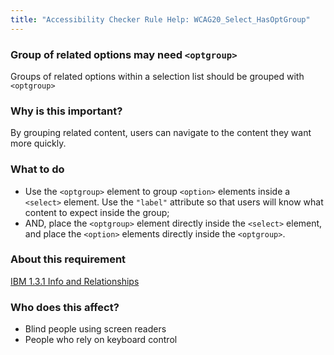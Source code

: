 ```yaml
---
title: "Accessibility Checker Rule Help: WCAG20_Select_HasOptGroup"
---
```


<div className="toolHelp">
<Row>
<Column colLg={16} colMd={8} colSm={4} className="toolHead">

### Group of related options may need `<optgroup>`

<div id="locLevel"></div>

Groups of related options within a selection list should be grouped with `<optgroup>`

</Column>
</Row>
<Row>
<Column colLg={11} colMd={5} colSm={4} className="toolMain">

### Why is this important?

By grouping related content, users can navigate to the content they want more quickly.

<div id="locSnippet"></div>

### What to do

 * Use the `<optgroup>` element to group `<option>` elements inside a `<select>` element. Use the `"label"` attribute so that users will know what content to expect inside the group;
 * AND, place the `<optgroup>` element directly inside the `<select>` element, and place the `<option>` elements directly inside the `<optgroup>`.

</Column>
<Column colLg={5} colMd={3} colSm={4} className="toolLeft">

### About this requirement

[IBM 1.3.1 Info and Relationships](https://www.ibm.com/able/requirements/requirements/#1_3_1)

### Who does this affect?

 * Blind people using screen readers
 * People who rely on keyboard control

</Column>
</Row>
</div>

